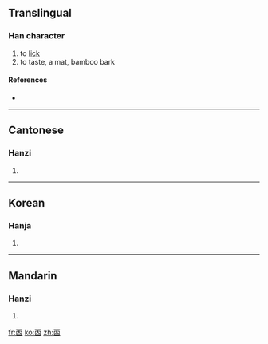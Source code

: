 ==Translingual==

===Han character===
{{Han char|rn=1|rad=一|as=05|sn=6|four=|canj=一人田 (MOW)}}

# to [[lick]]
# to taste, a mat, bamboo bark

====References====
* {{Han ref|kx=0078.030|hdz=10019.020|uh=3401|ud=13313}}

----

==Cantonese==

===Hanzi===
{{yue-hanzi|jyut=|y=tim2}}

# {{defn|Cantonese|sort=一05}}

----

==Korean==

===Hanja===
{{ko-hanja|hangeul=첨|rv=cheom|mr=ch'ŏm|y=chem|eumhun=핥다|ehrv=halthda|ehmr=halta|ehy=halthta}}

# {{defn|Korean|sort=一05}}

----

==Mandarin==

===Hanzi===
{{cmn-hanzi|pin=[[tiǎn]] ([[tian3]]), [[tiàn]] ([[tian4]])|wg=t'ien<sup>3</sup>, t'ien<sup>4</sup>}}

# {{defn|Mandarin|sort=一05}}

[[fr:㐁]]
[[ko:㐁]]
[[zh:㐁]]